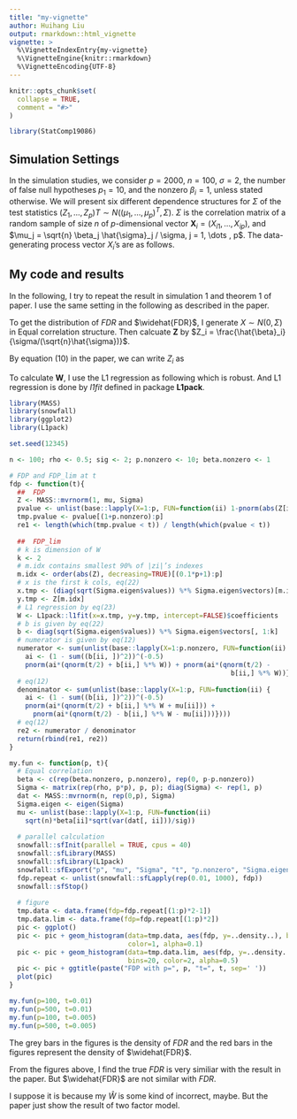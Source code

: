 ```yaml
---
title: "my-vignette"
author: Huihang Liu
output: rmarkdown::html_vignette
vignette: >
  %\VignetteIndexEntry{my-vignette}
  %\VignetteEngine{knitr::rmarkdown}
  %\VignetteEncoding{UTF-8}
---
```


```r
knitr::opts_chunk$set(
  collapse = TRUE,
  comment = "#>"
)
```

```r
library(StatComp19086)
```

## Simulation Settings

In the simulation studies, we consider $p = 2000$, $n = 100$, $\sigma = 2$, the number of false null hypotheses $p_1 = 10$, and the nonzero $\beta_i = 1$, unless stated otherwise. 
We will present six different dependence structures for $\Sigma$ of the test statistics $(Z_1,\dots, Z_p)T \sim N((\mu_1, \dots , \mu_p)^T ,\Sigma)$. 
$\Sigma$ is the correlation matrix of a random sample of size $n$ of $p$-dimensional vector $\mathbf{X}_i = (X_{i1}, \dots , X_{ip})$, and $\mu_j = \sqrt{n} \beta_j \hat{\sigma}_j / \sigma, j = 1, \dots , p$. 
The data-generating process vector $X_i$’s are as follows.

\begin{description}
    \item [Equal correlation] Let $\mathbf{X}^T = (X_{1}, \dots , X_{p})^T \sim N_p(0, \Sigma)$, where $\Sigma$ has diagonal element $1$ and off-diagonal element $1/2$.

    \item [Fan and Song's model] For $\mathbf{X} = (X_{1}, \dots , X_{p})$, let $\{X_k\}^{1900}_{k=1}$ be iid $N(0,1)$ and
    \begin{equation}
        X_{k}=\sum_{l=1}^{10} X_{l}(-1)^{l+1} / 5+\sqrt{1-\frac{10}{25}} \epsilon_{k}, k=1901, \ldots, 2000
    \end{equation}
    where $\{\epsilon_{k}\}^{2000}_{k=1901}$ are standard normally distributed.

    \item [Independent Cauchy] For $\mathbf{X} = (X_{1}, \dots , X_{p})$, let $\{X_k\}^{2000}_{k=1}$ be iid. Cauchy random variables with location parameter $0$ and scale parameter $1$.

    \item [Three factor model] For $\mathbf{X} = (X_{1}, \dots , X_{p})$, let 
    \begin{equation}
        X_{j}=\rho_{j}^{(1)} W^{(1)}+\rho_{j}^{(2)} W^{(2)}+H_{j}
    \end{equation}
    where $W^{(1)} \sim N(−2,1)$, $W^{(2)} \sim N(1,1)$, $W^{(3)} \sim N(4,1)$, $\rho^{(1)}_j$, $\rho^{(2)}_j$, $\rho^{(3)}_j$ are iid $U(−1,1)$, and $H_j$ are iid $N(0,1)$.

    \item [Two factor model] For $\mathbf{X} = (X_{1}, \dots , X_{p})$, let
    \begin{equation}
        X_{j}=\rho_{j}^{(1)} W^{(1)}+\rho_{j}^{(2)} W^{(2)}+H_{j}
    \end{equation}
    where $W^{(1)}$ and $W^{(2)}$ are iid $N(0,1)$, $\rho_j^{(1)}$ and $\rho_j^{(2)}$ are iid $U(−1,1)$, and $H_j$ are iid $N(0,1)$. 

    \item [Nonlinear factor model] For $\mathbf{X} = (X_{1}, \dots , X_{p})$, let
    \begin{equation}
        X_{j}=\sin \left(\rho_{j}^{(1)} W^{(1)}\right)+sgn\left(\rho_{j}^{(2)}\right) \exp \left(\left|\rho_{j}^{(2)}\right| W^{(2)}\right)+H_{j}
    \end{equation}
    where $W^{(1)}$ and $W^{(2)}$ are iid $N(0,1)$, $\rho_j^{(1)}$ and $\rho_j^{(2)}$ are iid $U(−1,1)$, and $H_j$ are iid $N(0,1)$. 
\end{description}

## My code and results
In the following, I try to repeat the result in simulation 1 and theorem 1 of paper. 
I use the same setting in the following as described in the paper. 

To get the distribution of $FDR$ and $\widehat{FDR}$, I generate $X\sim N(0, \Sigma)$ in Equal correlation structure. 
Then calcuate $\mathbf{Z}$ by $Z_i = \frac{\hat{\beta}_i}{\sigma/(\sqrt{n}\hat{\sigma})}$. 

By equation (10) in the paper, we can write $Z_i$ as 
\begin{equation}
  Z_i = \mu_i + \mathbf{b}_i^T \mathbf{W} + K_k, \quad i=1,\dots,p.
\end{equation}

To calculate $\mathbf{W}$, I use the L1 regression as following 
\begin{equation}
  \widehat{\mathbf{w}} \equiv \operatorname{argmin}_{\beta \in R^{k}} \sum_{i=1}^{m}\left|Z_{i}-\mathbf{b}_{i}^{T} \beta\right|
\end{equation}
which is robust. 
And L1 regression is done by *l1fit* defined in package **L1pack**.

```r
library(MASS)
library(snowfall)
library(ggplot2)
library(L1pack)

set.seed(12345)

n <- 100; rho <- 0.5; sig <- 2; p.nonzero <- 10; beta.nonzero <- 1

# FDP and FDP_lim at t
fdp <- function(t){
  ##  FDP
  Z <- MASS::mvrnorm(1, mu, Sigma)
  pvalue <- unlist(base::lapply(X=1:p, FUN=function(ii) 1-pnorm(abs(Z[ii]))))
  tmp.pvalue <- pvalue[(1+p.nonzero):p]
  re1 <- length(which(tmp.pvalue < t)) / length(which(pvalue < t))
  
  ##  FDP_lim
  # k is dimension of W
  k <- 2
  # m.idx contains smallest 90% of |zi|’s indexes
  m.idx <- order(abs(Z), decreasing=TRUE)[(0.1*p+1):p]
  # x is the first k cols, eq(22)
  x.tmp <- (diag(sqrt(Sigma.eigen$values)) %*% Sigma.eigen$vectors)[m.idx, 1:k]
  y.tmp <- Z[m.idx]
  # L1 regression by eq(23)
  W <- L1pack::l1fit(x=x.tmp, y=y.tmp, intercept=FALSE)$coefficients
  # b is given by eq(22)
  b <- diag(sqrt(Sigma.eigen$values)) %*% Sigma.eigen$vectors[, 1:k]
  # numerator is given by eq(12)
  numerator <- sum(unlist(base::lapply(X=1:p.nonzero, FUN=function(ii) {
    ai <- (1 - sum((b[ii, ])^2))^(-0.5)
    pnorm(ai*(qnorm(t/2) + b[ii,] %*% W)) + pnorm(ai*(qnorm(t/2) - 
                                                        b[ii,] %*% W))})))
  # eq(12)
  denominator <- sum(unlist(base::lapply(X=1:p, FUN=function(ii) {
    ai <- (1 - sum((b[ii, ])^2))^(-0.5)
    pnorm(ai*(qnorm(t/2) + b[ii,] %*% W + mu[ii])) + 
      pnorm(ai*(qnorm(t/2) - b[ii,] %*% W - mu[ii]))})))
  # eq(12)
  re2 <- numerator / denominator
  return(rbind(re1, re2))
}

my.fun <- function(p, t){
  # Equal correlation
  beta <- c(rep(beta.nonzero, p.nonzero), rep(0, p-p.nonzero))
  Sigma <- matrix(rep(rho, p*p), p, p); diag(Sigma) <- rep(1, p)
  dat <- MASS::mvrnorm(n, rep(0,p), Sigma)
  Sigma.eigen <- eigen(Sigma)
  mu <- unlist(base::lapply(X=1:p, FUN=function(ii) 
    sqrt(n)*beta[ii]*sqrt(var(dat[, ii]))/sig))
  
  # parallel calculation
  snowfall::sfInit(parallel = TRUE, cpus = 40)
  snowfall::sfLibrary(MASS)
  snowfall::sfLibrary(L1pack)
  snowfall::sfExport("p", "mu", "Sigma", "t", "p.nonzero", "Sigma.eigen", "rho")
  fdp.repeat <- unlist(snowfall::sfLapply(rep(0.01, 1000), fdp))
  snowfall::sfStop()
  
  # figure
  tmp.data <- data.frame(fdp=fdp.repeat[(1:p)*2-1])
  tmp.data.lim <- data.frame(fdp=fdp.repeat[(1:p)*2])
  pic <- ggplot()
  pic <- pic + geom_histogram(data=tmp.data, aes(fdp, y=..density..), bins=20, 
                              color=1, alpha=0.1) 
  pic <- pic + geom_histogram(data=tmp.data.lim, aes(fdp, y=..density..), 
                              bins=20, color=2, alpha=0.5)
  pic <- pic + ggtitle(paste("FDP with p=", p, "t=", t, sep=' '))
  plot(pic)
}

my.fun(p=100, t=0.01)
my.fun(p=500, t=0.01)
my.fun(p=100, t=0.005)
my.fun(p=500, t=0.005)
```

The grey bars in the figures is the density of $FDR$ and the red bars in the figures represent the density of $\widehat{FDR}$.

From the figures above, I find the true $FDR$ is very similiar with the result in the paper. 
But $\widehat{FDR}$ are not similar with $FDR$. 

I suppose it is because my $\hat{W}$ is some kind of incorrect, maybe. But the paper just show the result of two factor model.